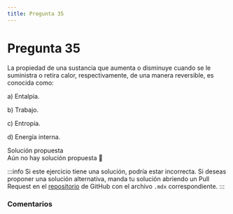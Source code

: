 ```yaml
---
title: Pregunta 35
---
```



# Pregunta 35

<div className="exercise">
La propiedad de una sustancia que aumenta o disminuye cuando se le suministra o retira calor, respectivamente, de una manera reversible, es conocida como:

a) Entalpía.

b) Trabajo.

c) Entropía.

d) Energía interna.
</div>

<MDXDetails>
<summary>Solución propuesta</summary>

<div className="exercise">
Aún no hay solución propuesta 🥲
</div>

:::info
Si este ejercicio tiene una solución, podría estar incorrecta. Si deseas proponer una solución alternativa, manda tu solución abriendo
un Pull Request en el [repositorio](https://github.com/crow-rojas/apuntes-fundamentals/pulls) de GitHub con el archivo
`.mdx` correspondiente.
:::

</MDXDetails>

### Comentarios

<Disqus
  url="https://crow-rojas.github.io/apuntes-fundamentals/docs/science/thermodynamics/exercises/2016-2/p35"
  identifier="docs/science/thermodynamics/exercises/2016-2/p35"
  title="2016-2 Termodinámica - Pregunta 35"
/>
